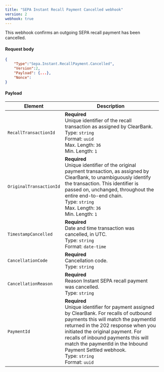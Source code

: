 ```yaml
---
title: "SEPA Instant Recall Payment Cancelled webhook"
version: 2
webhook: true
---
```


This webhook confirms an outgoing SEPA recall payment has been cancelled.

#### Request body

```json
{
    "Type":"Sepa.Instant.RecallPayment.Cancelled",
    "Version":2,
    "Payload": {...},
    "Nonce":
}
```

#### Payload
| Element                 | Description     |
|-------------------------|-----------------|
|`RecallTransactionId` |**Required**<br />Unique identifier of the recall transaction as assigned by ClearBank.<br/>Type: `string`<br/>Format: `uuid`<br/>Max. Length: `36`<br/>Min. Length: `1` |
|`OriginalTransactionId` |**Required**<br />Unique identifier of the original payment transaction, as assigned by ClearBank, to unambiguously identify the transaction. This identifier is passed on, unchanged, throughout the entire end-to-end chain.<br/>Type: `string`<br/>Max. Length: `36`<br/>Min. Length: `1` |
|`TimestampCancelled` |**Required**<br />Date and time transaction was cancelled, in UTC.<br/>Type: `string`<br/>Format: `date-time`|
|`CancellationCode` |**Required**<br />Cancellation code.<br/>Type: `string`|
|`CancellationReason` |**Required**<br />Reason Instant SEPA recall payment was cancelled.<br/>Type: `string`|
|`PaymentId` |**Required**<br />Unique identifier for payment assigned by ClearBank. For recalls of outbound payments this will match the paymentId returned in the 202 response when you initiated the original payment. For recalls of inbound payments this will match the paymentId in the Inbound Payment Settled webhook.<br/>Type: `string` <br/>Format: `uuid`|